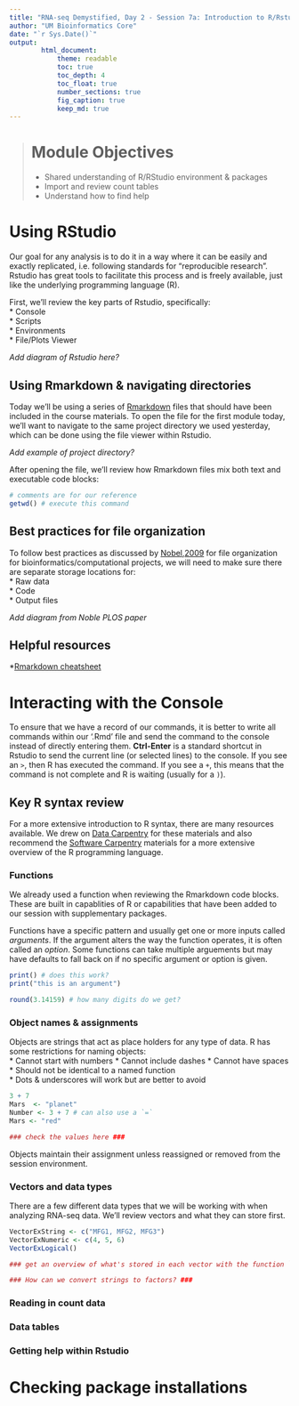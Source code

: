 ```yaml
---
title: "RNA-seq Demystified, Day 2 - Session 7a: Introduction to R/Rstudio "
author: "UM Bioinformatics Core"
date: "`r Sys.Date()`"
output:
        html_document:
            theme: readable
            toc: true
            toc_depth: 4
            toc_float: true
            number_sections: true
            fig_caption: true
            keep_md: true
---
```


<!--- Allow the page to be wider --->
<style>
    body .main-container {
        max-width: 1200px;
    }
</style>

> # Module Objectives    
> * Shared understanding of R/RStudio environment & packages    
> * Import and review count tables    
> * Understand how to find help

# Using RStudio

Our goal for any analysis is to do it in a way where it can be easily and exactly replicated, i.e. following standards for "reproducible research". Rstudio has great tools to facilitate this process and is freely available, just like the underlying programming language (R). 

First, we'll review the key parts of Rstudio, specifically:   
* Console   
* Scripts    
* Environments    
* File/Plots Viewer    

*Add diagram of Rstudio here?*

## Using Rmarkdown & navigating directories

Today we'll be using a series of [Rmarkdown](https://rmarkdown.rstudio.com/) files that should have been included in the course materials. To open the file for the first module today, we'll want to navigate to the same project directory we used yesterday, which can be done using the file viewer within Rstudio. 

*Add example of project directory?*

After opening the file, we'll review how Rmarkdown files mix both text and executable code blocks:

```r
# comments are for our reference
getwd() # execute this command

```


## Best practices for file organization

To follow best practices as discussed by [Nobel,2009](https://journals.plos.org/ploscompbiol/article?id=10.1371/journal.pcbi.1000424) for file organization for bioinformatics/computational projects, we will need to make sure there are separate storage locations for:  
* Raw data   
* Code   
* Output files    

*Add diagram from Noble PLOS paper* 

## Helpful resources

*[Rmarkdown cheatsheet](https://rstudio.com/wp-content/uploads/2015/02/rmarkdown-cheatsheet.pdf)  

# Interacting with the Console

To ensure that we have a record of our commands, it is better to write all commands within our '.Rmd' file and send the command to the console instead of directly entering them. **Ctrl-Enter** is a standard shortcut in Rstudio to send the current line (or selected lines) to the console. If you see an `>`, then R has executed the command. If you see a `+`, this means that the command is not complete and R is waiting (usually for a `)`).

## Key R syntax review

For a more extensive introduction to R syntax, there are many resources available. We drew on [Data Carpentry](https://datacarpentry.org/R-genomics/00-before-we-start.html) for these materials and also recommend the [Software Carpentry](https://swcarpentry.github.io/r-novice-gapminder/) materials for a more extensive overview of the R programming language.

### Functions

We already used a function when reviewing the Rmarkdown code blocks. These are built in capablities of R or capabilities that have been added to our session with supplementary packages. 

Functions have a specific pattern and usually get one or more inputs called *arguments*. If the argument alters the way the function operates, it is often called an *option*. Some functions can take multiple arguements but may have defaults to fall back on if no specific argument or option is given.

```r
print() # does this work?
print("this is an argument")

round(3.14159) # how many digits do we get?

```

### Object names & assignments

Objects are strings that act as place holders for any type of data. R has some restrictions for naming objects:    
* Cannot start with numbers
* Cannot include dashes
* Cannot have spaces   
* Should not be identical to a named function    
* Dots & underscores will work but are better to avoid    

```r
3 + 7 
Mars  <- "planet"
Number <- 3 + 7 # can also use a `=`
Mars <- "red"

### check the values here ###

```

Objects maintain their assignment unless reassigned or removed from the session environment. 

### Vectors and data types

There are a few different data types that we will be working with when analyzing RNA-seq data. We'll review vectors and what they can store first.

```r
VectorExString <- c("MFG1, MFG2, MFG3")
VectorExNumeric <- c(4, 5, 6)
VectorExLogical()

### get an overview of what's stored in each vector with the function `str()` ###

### How can we convert strings to factors? ###

```


### Reading in count data

### Data tables

### Getting help within Rstudio


# Checking package installations

